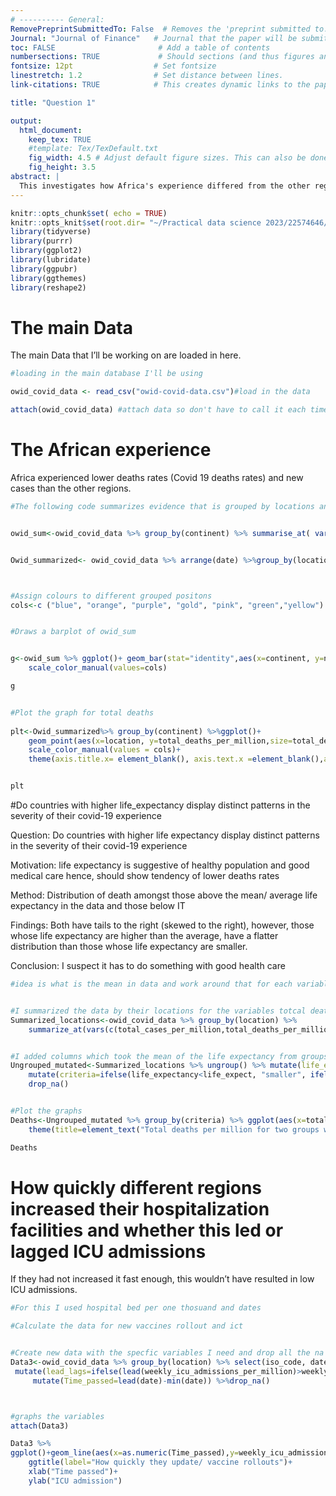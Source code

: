```yaml
---
# ---------- General:
RemovePreprintSubmittedTo: False  # Removes the 'preprint submitted to...' at bottom of titlepage
Journal: "Journal of Finance"   # Journal that the paper will be submitting to, if RemovePreprintSubmittedTo is set to TRUE.
toc: FALSE                       # Add a table of contents
numbersections: TRUE             # Should sections (and thus figures and tables) be numbered?
fontsize: 12pt                  # Set fontsize
linestretch: 1.2                # Set distance between lines.
link-citations: TRUE            # This creates dynamic links to the papers in reference list.

title: "Question 1"

output:
  html_document:
    keep_tex: TRUE
    #template: Tex/TexDefault.txt
    fig_width: 4.5 # Adjust default figure sizes. This can also be done in the chunks of the text.
    fig_height: 3.5
abstract: |
  This investigates how Africa's experience differed from the other regions; it investgates what it means to have certain attributes as well as looks at what the implications should new vaccinations have been rolled out later.
---
```


```r
knitr::opts_chunk$set( echo = TRUE)
knitr::opts_knit$set(root.dir= "~/Practical data science 2023/22574646/data/Covid")
library(tidyverse)
library(purrr)
library(ggplot2)
library(lubridate)
library(ggpubr)
library(ggthemes)
library(reshape2)

```

# The main Data

The main Data that I'll be working on are loaded in here.

```r


#loading in the main database I'll be using

owid_covid_data <- read_csv("owid-covid-data.csv")#load in the data 

attach(owid_covid_data) #attach data so don't have to call it each time


```

# The African experience

Africa experienced lower deaths rates (Covid 19 deaths rates) and new cases than the other regions.

```r



#The following code summarizes evidence that is grouped by locations and continent


owid_sum<-owid_covid_data %>% group_by(continent) %>% summarise_at( vars(c(new_cases_per_million, new_deaths_per_million, total_deaths_per_million, total_deaths, total_cases, total_cases_per_million)), ~mean(.x,na.rm=T))


Owid_summarized<- owid_covid_data %>% arrange(date) %>%group_by(location, continent) %>%  summarise_at(vars(c(new_cases_per_million, new_deaths_per_million, total_deaths_per_million, hospital_beds_per_thousand, total_cases,total_cases_per_million, weekly_hosp_admissions, weekly_hosp_admissions_per_million)),~mean(.x,na.rm=T))



#Assign colours to different grouped positons
cols<-c ("blue", "orange", "purple", "gold", "pink", "green","yellow") 


#Draws a barplot of owid_sum


g<-owid_sum %>% ggplot()+ geom_bar(stat="identity",aes(x=continent, y=new_cases_per_million),alpha=0.8)+
    scale_color_manual(values=cols)

g


#Plot the graph for total deaths
         
plt<-Owid_summarized%>% group_by(continent) %>%ggplot()+
    geom_point(aes(x=location, y=total_deaths_per_million,size=total_deaths_per_million, colour=continent))+
    scale_color_manual(values = cols)+
    theme(axis.title.x= element_blank(), axis.text.x =element_blank(),axis.ticks.x = element_blank(), axis.title.y = element_text("Total deaths per million"))+ ggtitle(label = "Overall pictures") 


plt


```

#Do countries with higher life_expectancy display distinct patterns in the severity of their covid-19 experience

Question: Do countries with higher life expectancy display distinct patterns in the severity of their covid-19 experience

Motivation: life expectancy is suggestive of healthy population and good medical care hence, should show tendency of lower deaths rates

Method: Distribution of death amongst those above the mean/ average life expectancy in the data and those below IT

Findings: Both have tails to the right (skewed to the right), however, those whose life expectancy are higher than the average, have a flatter distribution than those whose life expectancy are smaller.

Conclusion: I suspect it has to do something with good health care

```r

#idea is what is the mean in data and work around that for each variables 


#I summarized the data by their locations for the variables totcal deaths and cases and life expec
Summarized_locations<-owid_covid_data %>% group_by(location) %>% 
    summarize_at(vars(c(total_cases_per_million,total_deaths_per_million, life_expectancy)),~mean(.x, na.rm=T))


#I added columns which took the mean of the life expectancy from groups and made a criteria for those who are above it and those below it
Ungrouped_mutated<-Summarized_locations %>% ungroup() %>% mutate(life_expect= mean( life_expectancy, na.rm=T)) %>%
    mutate(criteria=ifelse(life_expectancy<life_expect, "smaller", ifelse(life_expectancy>life_expect, "higher", "middle"))) %>%
    drop_na()


#Plot the graphs
Deaths<-Ungrouped_mutated %>% group_by(criteria) %>% ggplot(aes(x=total_deaths_per_million)) + geom_density(aes(fill=criteria))+
    theme(title=element_text("Total deaths per million for two groups with different life expectancy"), axis.title.x= element_text("Total deaths per million"), axis.title.y =element_text("Probabilties"))

Deaths

```

# How quickly different regions increased their hospitalization facilities and whether this led or lagged ICU admissions

If they had not increased it fast enough, this wouldn't have resulted in low ICU admissions.

```r

#For this I used hospital bed per one thosuand and dates 

#Calculate the data for new vaccines rollout and ict 


#Create new data with the specfic variables I need and drop all the na's 
Data3<-owid_covid_data %>% group_by(location) %>% select(iso_code, date, location, continent, new_vaccinations_smoothed_per_million, weekly_icu_admissions_per_million) %>%
 mutate(lead_lags=ifelse(lead(weekly_icu_admissions_per_million)>weekly_icu_admissions_per_million,"leads","lags")) %>%
     mutate(Time_passed=lead(date)-min(date)) %>%drop_na()



#graphs the variables 
attach(Data3)

Data3 %>%
ggplot()+geom_line(aes(x=as.numeric(Time_passed),y=weekly_icu_admissions_per_million,color=location), size=1)+
    ggtitle(label="How quickly they update/ vaccine rollouts")+
    xlab("Time passed")+
    ylab("ICU admission")




```
